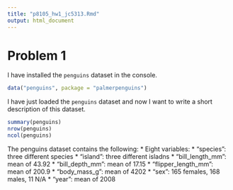 ```yaml
---
title: "p8105_hw1_jc5313.Rmd"
output: html_document
---
```


# Problem 1

I have installed the `penguins` dataset in the console.

```r
data("penguins", package = "palmerpenguins")
```

I have just loaded the `penguins` dataset and now I want to write a short description of this dataset.

```r
summary(penguins)
nrow(penguins)
ncol(penguins)
```

The penguins dataset contains the following:
* Eight variables: 
  * "species": three different species 
  * "island": three different isladns
  * "bill_length_mm": mean of 43.92
  * "bill_depth_mm": mean of 17.15
  * "flipper_length_mm": mean of 200.9
  * "body_mass_g": mean of 4202
  * "sex": 165 females, 168 males, 11 N/A
  * "year": mean of 2008